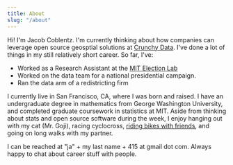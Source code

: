 ```yaml
---
title: About
slug: "/about"
---
```


Hi! I'm Jacob Coblentz. I'm currently thinking about how companies can leverage open source geosptial solutions at [Crunchy Data](https://www.crunchydata.com/).
 I've done a lot of things in my still relatively short career. So far, I've:

* Worked as a Research Assistant at the [MIT Election Lab](https://electionlab.mit.edu/)
* Worked on the data team for a national presidential campaign. 
* Ran the data arm of a redistricting firm 

I currently live in San Francisco, CA, where I was born and raised. I have an undergraduate degree in mathematics from George Washington University,
and completed graduate coursework in statistics at MIT. 
 Aside from thinking about stats and open source software during the week,
I enjoy hanging out with my cat \(Mr. Goji\), racing cyclocross, [riding bikes with friends](http://www.sfcyclingclub.org/), and going on long walks with my partner. 

I can be reached at "ja" + my last name + 415 at gmail dot com. Always happy to chat about career stuff with people. 